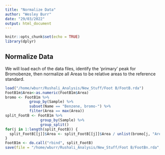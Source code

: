 ```yaml
---
title: "Normalize Data"
author: "Wesley Burr"
date: "29/03/2022"
output: html_document
---
```


```r
knitr::opts_chunk$set(echo = TRUE)
library(dplyr)
```

## Normalize Data

We will load each of the data files, identify the 'primary' peak for
Bromobenze, then normalize all Areas to be relative areas to the
reference standard.

```r
load("/home/wburr/Rushali_Analysis/New_Stuff/Foot B/FootB.rda")
FootB1m$Area<-as.numeric(FootB1m$Area)
bromo <- FootB1m %>% 
           group_by(Sample) %>% 
           subset(Name == "Benzene, bromo-") %>%
           filter(Area == max(Area))
split_FootB <- FootB1m %>% 
                group_by(Sample) %>%
                group_split()
for(j in 1:length(split_FootB)) {
  split_FootB[[j]]$Area <- split_FootB[[j]]$Area / unlist(bromo[j, "Area"])
}
FootB1m <- do.call("rbind", split_FootB)
save(file = "/home/wburr/Rushali_Analysis/New_Stuff/Foot B/FootBn.rda", FootB1m)
```
